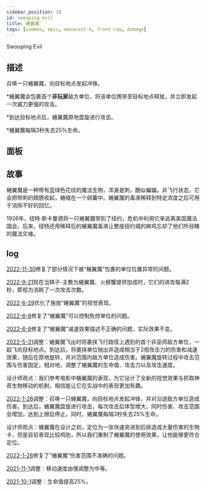 ```yaml
---
sidebar_position: 10
id: swooping_evil
title: 蜷翼魔
tags: [summon, epic, manacost-4, front-row, damage]
---
```


Swooping Evil 

<!--truncate-->



<CardBasics cardKey={id}/>


## 描述

召唤一只蜷翼魔，向目标地点发起冲锋。

*蜷翼魔会包裹首个**非玩家**敌方单位，将该单位携带至目标地点释放，并立即发起一次威力更强的攻击。

*到达目标地点后，蜷翼魔原地盘旋进行攻击。

*蜷翼魔每隔3秒失去25%生命。

## 面板


<LevelComponent/>


<CardDynamicTable cardKey={id}/>


<CardComplexTable cardKey={id}/>


## 故事

蜷翼魔是一种带有蓝绿色花纹的魔法生物，浑身是刺，酷似蝙蝠。非飞行状态，它会把带刺的翅膀收起，蜷缩在一个卵囊中。蜷翼魔的毒液稀释到特定浓度之后可用于消除不好的回忆。

1926年，纽特·斯卡曼德将一只蜷翼魔带到了纽约，危机中利用它来逃离美国魔法国会。后来，纽特还用稀释后的蜷翼魔毒液让整座纽约城的麻鸡忘却了他们所目睹的魔法灾难。


## log

[2022-11-30](/blog/221130-update-annc#fix)修复了部分情况下被“蜷翼魔”包裹的单位位置异常的问题。

[2022-9-21](/blog/220921-update-annc#adjustment)现在当棋子-主教为蜷翼魔、火螃蟹提供加成时，它们的进攻每满2秒，即视为消耗了一次攻击次数。

[2022-6-29](/blog/220629-update-annc#optimization)优化了施放“蜷翼魔”的视觉表现。

[2022-6-8](/blog/220608-update-annc#fix)修复了“蜷翼魔”可以控制免控单位的问题。

[2022-6-8](/blog/220608-update-annc#fix)修复了“蜷翼魔”减速效果描述不正确的问题，实际效果不变。

[2022-5-31](/blog/230601-update-annc#adjustment)调整：蜷翼魔飞出时将裹挟飞行路径上遇到的首个非巫师敌方单位，一起飞向目标地点。到达后，将裹挟单位抛出并造成相当于2倍攻击力的伤害和减速效果，随后在原地旋转，并对范围内敌方单位造成伤害。蜷翼魔旋转过程中攻击范围与伤害固定。相对地，调整了蜷翼魔的生命值、攻击力以及攻击速度。

设计师观点：我们参考电影中蜷翼魔的表现，为它设计了全新的视觉效果与抓取神奇生物移动的机制，相信能让它在实战中的表现更加有趣。

[2022-1-26](/blog/220126-update-annc#adjustment)调整：召唤一只蜷翼魔，向目标地点发起冲锋，并对沿途敌方单位造成伤害。到达后，蜷翼魔盘旋进行攻击，每次攻击后体型增大，同时伤害、攻击范围会增加，达到上限后停止。同时，蜷翼魔每隔3秒失去25%生命。

设计师观点：蜷翼魔在设计之初，定位为一张快速突进到后排造成大量伤害的生物卡，但是目前表现比较鸡肋，所以我们重制了蜷翼魔的使用效果，让他能够更符合定位。

[2022-1-26](/blog/220126-update-annc#fix)修复了“蜷翼魔”伤害范围不准确的问题。

[2021-11-1](/blog/211101-append-annc#adjustment)调整：移动速度由慢调整为中等。

[2021-10-1](/blog/211001-update-annc#adjustment)调整：生命值提高25%。

